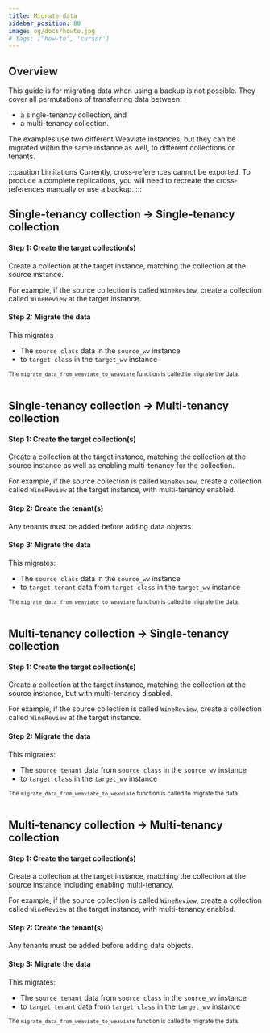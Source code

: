 ```yaml
---
title: Migrate data
sidebar_position: 80
image: og/docs/howto.jpg
# tags: ['how-to', 'cursor']
---
```





## Overview

This guide is for migrating data when using a backup is not possible. They cover all permutations of transferring data between:

- a single-tenancy collection, and
- a multi-tenancy collection.

The examples use two different Weaviate instances, but they can be migrated within the same instance as well, to different collections or tenants.

:::caution Limitations
Currently, cross-references cannot be exported. To produce a complete replications, you will need to recreate the cross-references manually or use a backup.
:::

## Single-tenancy collection → Single-tenancy collection

#### Step 1: Create the target collection(s)

Create a collection at the target instance, matching the collection at the source instance.

For example, if the source collection is called `WineReview`, create a collection called `WineReview` at the target instance.

<Tabs groupId="languages">
  <TabItem value="py" label="Python (v4)">
    <FilteredTextBlock
      text={PyCode}
      startMarker="# START CreateCollectionCollectionToCollection"
      endMarker="# END CreateCollectionCollectionToCollection"
      language="py"
    />
  </TabItem>
  <TabItem value="py3" label="Python (v3)">
    <FilteredTextBlock
      text={PyCodeV3}
      startMarker="# START CreateCollectionCollectionToCollection"
      endMarker="# END CreateCollectionCollectionToCollection"
      language="py"
    />
  </TabItem>
</Tabs>

#### Step 2: Migrate the data

This migrates
- The `source class` data in the `source_wv` instance
- to `target class` in the `target_wv` instance

<Tabs groupId="languages">
  <TabItem value="py" label="Python (v4)">
    <FilteredTextBlock
      text={PyCode}
      startMarker="# START CollectionToCollection"
      endMarker="# END CollectionToCollection"
      language="py"
    />
  </TabItem>
  <TabItem value="py3" label="Python (v3)">
    <p><small>
        The <code>migrate_data_from_weaviate_to_weaviate</code> function is called to migrate the data.
        <br/><br/>
    </small></p>
    <FilteredTextBlock
      text={PyCodeV3}
      startMarker="# START CollectionToCollection"
      endMarker="# END CollectionToCollection"
      language="py"
    />
  </TabItem>
</Tabs>

## Single-tenancy collection → Multi-tenancy collection

#### Step 1: Create the target collection(s)

Create a collection at the target instance, matching the collection at the source instance as well as enabling multi-tenancy for the collection.

For example, if the source collection is called `WineReview`, create a collection called `WineReview` at the target instance, with multi-tenancy enabled.

<Tabs groupId="languages">
  <TabItem value="py3" label="Python (v3)">
    <FilteredTextBlock
      text={PyCodeV3}
      startMarker="# START CreateCollectionCollectionToTenant"
      endMarker="# END CreateCollectionCollectionToTenant"
      language="py"
    />
  </TabItem>
</Tabs>

#### Step 2: Create the tenant(s)

Any tenants must be added before adding data objects.

<Tabs groupId="languages">
  <TabItem value="py3" label="Python (v3)">
    <FilteredTextBlock
      text={PyCodeV3}
      startMarker="# START CreateTenants"
      endMarker="# END CreateTenants"
      language="py"
    />
  </TabItem>
</Tabs>

#### Step 3: Migrate the data

This migrates:

- The `source class` data in the `source_wv` instance
- to `target tenant` data from `target class` in the `target_wv` instance

<Tabs groupId="languages">
  <TabItem value="py3" label="Python (v3)">
    <p><small>
        The <code>migrate_data_from_weaviate_to_weaviate</code> function is called to migrate the data.
        <br/><br/>
    </small></p>
    <FilteredTextBlock
      text={PyCodeV3}
      startMarker="# START CollectionToTenant"
      endMarker="# END CollectionToTenant"
      language="py"
    />
  </TabItem>
</Tabs>

## Multi-tenancy collection → Single-tenancy collection

#### Step 1: Create the target collection(s)

Create a collection at the target instance, matching the collection at the source instance, but with multi-tenancy disabled.

For example, if the source collection is called `WineReview`, create a collection called `WineReview` at the target instance.

<Tabs groupId="languages">
  <TabItem value="py3" label="Python (v3)">
    <FilteredTextBlock
      text={PyCodeV3}
      startMarker="# START CreateCollectionTenantToCollection"
      endMarker="# END CreateCollectionTenantToCollection"
      language="py"
    />
  </TabItem>
</Tabs>

#### Step 2: Migrate the data

This migrates:

- The `source tenant` data from `source class` in the `source_wv` instance
- to `target class` in the `target_wv` instance

<Tabs groupId="languages">
  <TabItem value="py3" label="Python (v3)">
    <p><small>
        The <code>migrate_data_from_weaviate_to_weaviate</code> function is called to migrate the data.
        <br/><br/>
    </small></p>
    <FilteredTextBlock
      text={PyCodeV3}
      startMarker="# START TenantToCollection"
      endMarker="# END TenantToCollection"
      language="py"
    />
  </TabItem>
</Tabs>

## Multi-tenancy collection → Multi-tenancy collection

#### Step 1: Create the target collection(s)

Create a collection at the target instance, matching the collection at the source instance including enabling multi-tenancy.

For example, if the source collection is called `WineReview`, create a collection called `WineReview` at the target instance, with multi-tenancy enabled.

<Tabs groupId="languages">
  <TabItem value="py3" label="Python (v3)">
    <FilteredTextBlock
      text={PyCodeV3}
      startMarker="# START CreateCollectionTenantToTenant"
      endMarker="# END CreateCollectionTenantToTenant"
      language="py"
    />
  </TabItem>
</Tabs>

#### Step 2: Create the tenant(s)

Any tenants must be added before adding data objects.

<Tabs groupId="languages">
  <TabItem value="py3" label="Python (v3)">
    <FilteredTextBlock
      text={PyCodeV3}
      startMarker="# START CreateTenants"
      endMarker="# END CreateTenants"
      language="py"
    />
  </TabItem>
</Tabs>

#### Step 3: Migrate the data

This migrates:

- The `source tenant` data from `source class` in the `source_wv` instance
- to `target tenant` data from `target class` in the `target_wv` instance

<Tabs groupId="languages">
  <TabItem value="py3" label="Python (v3)">
    <p><small>
        The <code>migrate_data_from_weaviate_to_weaviate</code> function is called to migrate the data.
        <br/><br/>
    </small></p>
    <FilteredTextBlock
      text={PyCodeV3}
      startMarker="# START TenantToTenant"
      endMarker="# END TenantToTenant"
      language="py"
    />
  </TabItem>
</Tabs>
